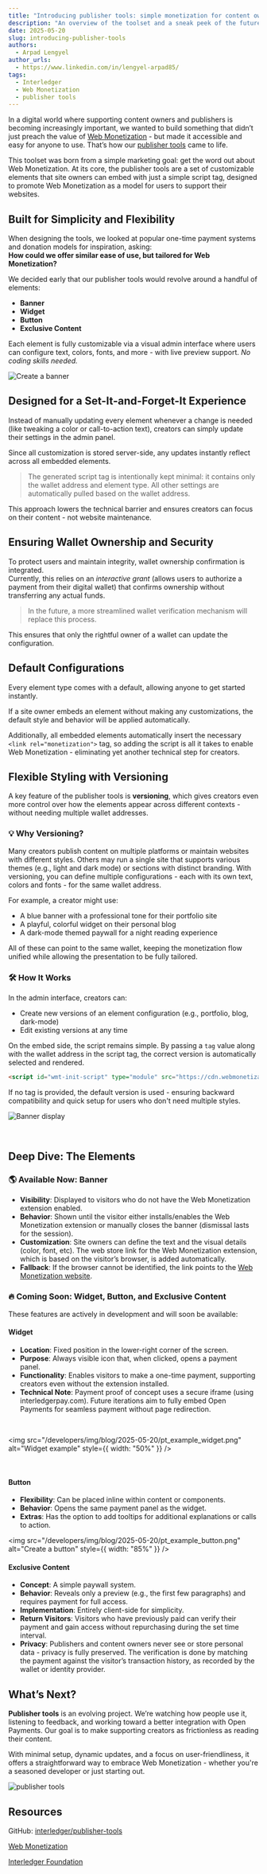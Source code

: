 ```yaml
---
title: "Introducing publisher tools: simple monetization for content owners and publishers"
description: "An overview of the toolset and a sneak peek of the future plans"
date: 2025-05-20
slug: introducing-publisher-tools
authors:
  - Arpad Lengyel
author_urls:
  - https://www.linkedin.com/in/lengyel-arpad85/
tags:
  - Interledger
  - Web Monetization
  - publisher tools
---
```



In a digital world where supporting content owners and publishers is becoming increasingly important, we wanted to build something that didn’t just preach the value of [Web Monetization](https://webmonetization.org/) - but made it accessible and easy for anyone to use. That’s how our [publisher tools](https://webmonetization.org/tools/) came to life.

This toolset was born from a simple marketing goal: get the word out about Web Monetization. At its core, the publisher tools are a set of customizable elements that site owners can embed with just a simple script tag, designed to promote Web Monetization as a model for users to support their websites.

## Built for Simplicity and Flexibility

When designing the tools, we looked at popular one-time payment systems and donation models for inspiration, asking:  
**How could we offer similar ease of use, but tailored for Web Monetization?**

We decided early that our publisher tools would revolve around a handful of elements:

- **Banner**
- **Widget**
- **Button**
- **Exclusive Content**

Each element is fully customizable via a visual admin interface where users can configure text, colors, fonts, and more - with live preview support. *No coding skills needed.*

![Create a banner](/developers/img/blog/2025-05-20/pt_example_banner.png)

## Designed for a Set-It-and-Forget-It Experience

Instead of manually updating every element whenever a change is needed (like tweaking a color or call-to-action text), creators can simply update their settings in the admin panel.

Since all customization is stored server-side, any updates instantly reflect across all embedded elements.

> The generated script tag is intentionally kept minimal: it contains only the wallet address and element type. All other settings are automatically pulled based on the wallet address.

This approach lowers the technical barrier and ensures creators can focus on their content - not website maintenance.

## Ensuring Wallet Ownership and Security

To protect users and maintain integrity, wallet ownership confirmation is integrated.  
Currently, this relies on an *interactive grant* (allows users to authorize a payment from their digital wallet) that confirms ownership without transferring any actual funds.

> In the future, a more streamlined wallet verification mechanism will replace this process.

This ensures that only the rightful owner of a wallet can update the configuration.

## Default Configurations

Every element type comes with a default, allowing anyone to get started instantly.

If a site owner embeds an element without making any customizations, the default style and behavior will be applied automatically.

Additionally, all embedded elements automatically insert the necessary `<link rel="monetization">` tag, so adding the script is all it takes to enable Web Monetization - eliminating yet another technical step for creators.

## Flexible Styling with Versioning

A key feature of the publisher tools is **versioning**, which gives creators even more control over how the elements appear across different contexts - without needing multiple wallet addresses.

### 💡 Why Versioning?

Many creators publish content on multiple platforms or maintain websites with different styles. Others may run a single site that supports various themes (e.g., light and dark mode) or sections with distinct branding. With versioning, you can define multiple configurations - each with its own text, colors and fonts - for the same wallet address.

For example, a creator might use:

- A blue banner with a professional tone for their portfolio site
- A playful, colorful widget on their personal blog
- A dark-mode themed paywall for a night reading experience

All of these can point to the same wallet, keeping the monetization flow unified while allowing the presentation to be fully tailored.

### 🛠️ How It Works

In the admin interface, creators can:

- Create new versions of an element configuration (e.g., portfolio, blog, dark-mode)
- Edit existing versions at any time

On the embed side, the script remains simple. By passing a `tag` value along with the wallet address in the script tag, the correct version is automatically selected and rendered.

```html
<script id="wmt-init-script" type="module" src="https://cdn.webmonetization.org/init.js?wa=[user-wallet-address]&tag=blog&types=banner"></script>
```

If no tag is provided, the default version is used - ensuring backward compatibility and quick setup for users who don't need multiple styles.

![Banner display](/developers/img/blog/2025-05-20/pt_embedded_banner.png)

<br />

## Deep Dive: The Elements

### 🌎 Available Now: **Banner**

- **Visibility**: Displayed to visitors who do not have the Web Monetization extension enabled.
- **Behavior**: Shown until the visitor either installs/enables the Web Monetization extension or manually closes the banner (dismissal lasts for the session).
- **Customization**: Site owners can define the text and the visual details (color, font, etc). The web store link for the Web Monetization extension, which is based on the visitor’s browser, is added automatically.
- **Fallback**: If the browser cannot be identified, the link points to the [Web Monetization website](https://webmonetization.org/).

### 🔥 Coming Soon: Widget, Button, and Exclusive Content

These features are actively in development and will soon be available:

#### Widget

- **Location**: Fixed position in the lower-right corner of the screen.
- **Purpose**: Always visible icon that, when clicked, opens a payment panel.
- **Functionality**: Enables visitors to make a one-time payment, supporting creators even without the extension installed.
- **Technical Note**: Payment proof of concept uses a secure iframe (using interledgerpay.com). Future iterations aim to fully embed Open Payments for seamless payment without page redirection.

<br />

<img src="/developers/img/blog/2025-05-20/pt_example_widget.png" alt="Widget example" style={{ width: "50%" }} />

<br />

#### Button

- **Flexibility**: Can be placed inline within content or components.
- **Behavior**: Opens the same payment panel as the widget.
- **Extras**: Has the option to add tooltips for additional explanations or calls to action.


<img src="/developers/img/blog/2025-05-20/pt_example_button.png" alt="Create a button" style={{ width: "85%" }} />


#### Exclusive Content

- **Concept**: A simple paywall system.
- **Behavior**: Reveals only a preview (e.g., the first few paragraphs) and requires payment for full access.
- **Implementation**: Entirely client-side for simplicity.
- **Return Visitors**: Visitors who have previously paid can verify their payment and gain access without repurchasing during the set time interval.
- **Privacy**: Publishers and content owners never see or store personal data - privacy is fully preserved. The verification is done by matching the payment against the visitor’s transaction history, as recorded by the wallet or identity provider.


## What’s Next?

**Publisher tools** is an evolving project. We’re watching how people use it, listening to feedback, and working toward a better integration with Open Payments. Our goal is to make supporting creators as frictionless as reading their content.

With minimal setup, dynamic updates, and a focus on user-friendliness, it offers a straightforward way to embrace Web Monetization - whether you're a seasoned developer or just starting out.

![publisher tools](/developers/img/blog/2025-05-20/pt_tools_collection.png)

## Resources

GitHub: [interledger/publisher-tools](https://github.com/interledger/publisher-tools/)

[Web Monetization](https://webmonetization.org/)

[Interledger Foundation](https://interledger.org/)
